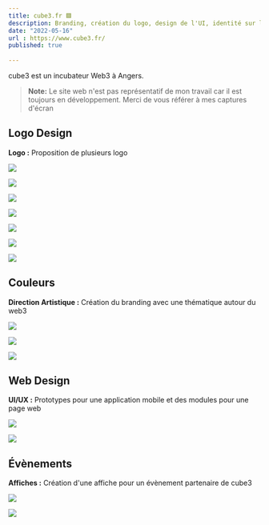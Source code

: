 ```yaml
---
title: cube3.fr 🟪
description: Branding, création du logo, design de l'UI, identité sur les réseaux
date: "2022-05-16"
url : https://www.cube3.fr/
published: true
  
---
```


cube3 est un incubateur Web3 à Angers.

> **Note:** Le site web n'est pas représentatif de mon travail car il est toujours en développement. Merci de vous référer à mes captures d'écran

## Logo Design

**Logo :** Proposition de plusieurs logo

![](/cube3-logo-1.png)

![](/cube3-logo-2.png)

![](/cube3-logo-3.png)

![](/cube3-test-1.webp)

![](/cube3-test-2.webp)

![](/cube3-test-3.webp)

![](/cube3-test-4.webp)

## Couleurs

**Direction Artistique :** Création du branding avec une thématique autour du web3

![](/cube3-da-1.png)

![](/cube3-da-2.png)

![](/cube3-da-3.png)

## Web Design

**UI/UX :** Prototypes pour une application mobile et des modules pour une page web

![](/cube3-ui.png)

![](/cube3-mobile.png)

## Évènements

**Affiches :** Création d'une affiche pour un évènement partenaire de cube3

![](/cube3-affiche-1.png)

![](/cube3-affiche-2.png)